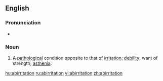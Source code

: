 ==English==

===Pronunciation===
* {{rhymes|eɪʃən}}

===Noun===
{{en-noun}}

# {{medicine}} A [[pathological]] condition opposite to that of [[irritation]]; [[debility]]; want of strength; [[asthenia]].

[[hu:abirritation]]
[[ru:abirritation]]
[[vi:abirritation]]
[[zh:abirritation]]